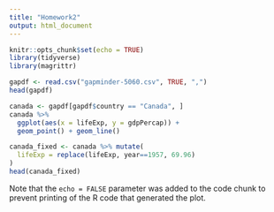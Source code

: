 ```yaml
---
title: "Homework2"
output: html_document
---
```


```r
knitr::opts_chunk$set(echo = TRUE)
library(tidyverse)
library(magrittr)
```


```r
gapdf <- read.csv("gapminder-5060.csv", TRUE, ",")
head(gapdf)
```

```r
canada <- gapdf[gapdf$country == "Canada", ]
canada %>%
  ggplot(aes(x = lifeExp, y = gdpPercap)) +
  geom_point() + geom_line()
```


```r
canada_fixed <- canada %>% mutate(
  lifeExp = replace(lifeExp, year==1957, 69.96)
)
head(canada_fixed)
```

Note that the `echo = FALSE` parameter was added to the code chunk to prevent printing of the R code that generated the plot.
